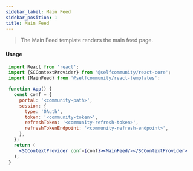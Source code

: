 ```yaml
---
sidebar_label: Main Feed
sidebar_position: 1
title: Main Feed
---
```


> The Main Feed template renders the main feed page.



<Logged><MainFeed/></Logged>

#### Usage

```jsx
 import React from 'react';
 import {SCContextProvider} from '@selfcommunity/react-core';
 import {MainFeed} from '@selfcommunity/react-templates';

 function App() {
   const conf = {
     portal: '<community-path>',
     session: {
       type: 'OAuth',
       token: '<community-token>',
       refreshToken: '<community-refresh-token>',
       refreshTokenEndpoint: '<community-refresh-endpoint>',
     },
   };
   return (
     <SCContextProvider conf={conf}><MainFeed/></SCContextProvider>
   );
 }
 ```
